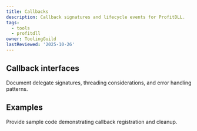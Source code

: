 ```yaml
---
title: Callbacks
description: Callback signatures and lifecycle events for ProfitDLL.
tags:
  - tools
  - profitdll
owner: ToolingGuild
lastReviewed: '2025-10-26'
---
```

## Callback interfaces

Document delegate signatures, threading considerations, and error handling patterns.

## Examples

Provide sample code demonstrating callback registration and cleanup.
